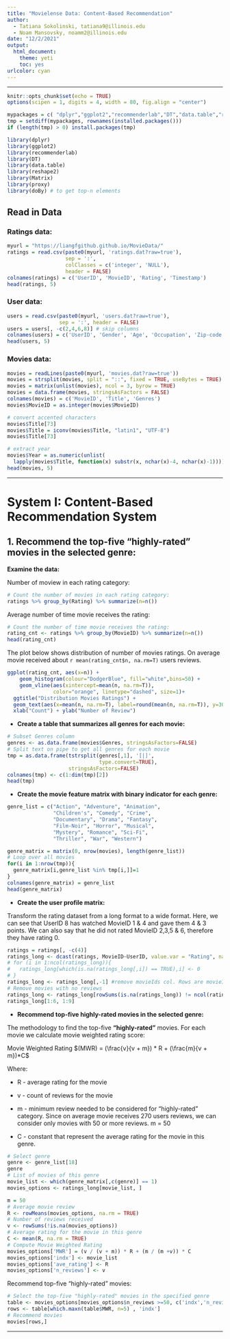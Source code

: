 ```yaml
---
title: "Movielense Data: Content-Based Recommendation"
author: 
  - Tatiana Sokolinski, tatiana9@illinois.edu
  - Noam Mansovsky, noamm2@illinois.edu
date: "12/2/2021"
output:
  html_document: 
    theme: yeti
    toc: yes
urlcolor: cyan
---
```

***
```r
knitr::opts_chunk$set(echo = TRUE)
options(scipen = 1, digits = 4, width = 80, fig.align = "center")

mypackages = c( "dplyr","ggplot2","recommenderlab","DT","data.table","reshape2","Matrix","proxy","doBy")   
tmp = setdiff(mypackages, rownames(installed.packages())) 
if (length(tmp) > 0) install.packages(tmp)

library(dplyr)
library(ggplot2)
library(recommenderlab)
library(DT)
library(data.table)
library(reshape2)
library(Matrix)
library(proxy)
library(doBy) # to get top-n elements
```


## Read in Data

### Ratings data:
```r
myurl = "https://liangfgithub.github.io/MovieData/"
ratings = read.csv(paste0(myurl, 'ratings.dat?raw=true'), 
                   sep = ':',
                   colClasses = c('integer', 'NULL'), 
                   header = FALSE)
colnames(ratings) = c('UserID', 'MovieID', 'Rating', 'Timestamp')
head(ratings, 5)
```

### User data:
```r
users = read.csv(paste0(myurl, 'users.dat?raw=true'),
                 sep = ':', header = FALSE)
users = users[, -c(2,4,6,8)] # skip columns
colnames(users) = c('UserID', 'Gender', 'Age', 'Occupation', 'Zip-code')
head(users, 5)
```

### Movies data:

```r
movies = readLines(paste0(myurl, 'movies.dat?raw=true'))
movies = strsplit(movies, split = "::", fixed = TRUE, useBytes = TRUE)
movies = matrix(unlist(movies), ncol = 3, byrow = TRUE)
movies = data.frame(movies, stringsAsFactors = FALSE)
colnames(movies) = c('MovieID', 'Title', 'Genres')
movies$MovieID = as.integer(movies$MovieID)

# convert accented characters
movies$Title[73]
movies$Title = iconv(movies$Title, "latin1", "UTF-8")
movies$Title[73]

# extract year
movies$Year = as.numeric(unlist(
  lapply(movies$Title, function(x) substr(x, nchar(x)-4, nchar(x)-1))))
head(movies, 5)
```

***
# System I: Content-Based Recommendation System

## 1. Recommend the top-five "highly-rated" movies in the selected genre:

**Examine the data:**

Number of moview in each rating category:
```r
# Count the number of movies in each rating category:
ratings %>% group_by(Rating) %>% summarize(n=n())
```

Average number of time movie receives the rating:
```r
# Count the number of time movie receives the rating:
rating_cnt <- ratings %>% group_by(MovieID) %>% summarize(n=n())
head(rating_cnt)
```
The plot below shows distribution of number of movies ratings. On average movie received about `r mean(rating_cnt$n, na.rm=T)` users reviews.
```r
ggplot(rating_cnt, aes(x=n)) +
    geom_histogram(colour="DodgerBlue", fill="white",bins=50) +
    geom_vline(aes(xintercept=mean(n, na.rm=T)),  
               color="orange", linetype="dashed", size=1)+
  ggtitle("Distribution Movies Ratings") +
  geom_text(aes(x=mean(n, na.rm=T), label=round(mean(n, na.rm=T)), y=300), colour="DimGrey", angle=90) +
  xlab("Count") + ylab("Number of Review")
```

- **Create a table that summarizes all genres for each movie:**

```r
# Subset Genres column
genres <- as.data.frame(movies$Genres, stringsAsFactors=FALSE)
# Split text on pipe to get all genres for each movie
tmp = as.data.frame(tstrsplit(genres[,1], '[|]',
                              type.convert=TRUE),
                    stringsAsFactors=FALSE)
colnames(tmp) <- c(1:dim(tmp)[2])
head(tmp)
```
- **Create the movie feature matrix with binary indicator for each genre:**

```r
genre_list = c("Action", "Adventure", "Animation", 
               "Children's", "Comedy", "Crime",
               "Documentary", "Drama", "Fantasy",
               "Film-Noir", "Horror", "Musical", 
               "Mystery", "Romance", "Sci-Fi", 
               "Thriller", "War", "Western")

genre_matrix = matrix(0, nrow(movies), length(genre_list))
# Loop over all movies
for(i in 1:nrow(tmp)){
  genre_matrix[i,genre_list %in% tmp[i,]]=1
}
colnames(genre_matrix) = genre_list
head(genre_matrix)
```

- **Create the user profile matrix:**

Transform the rating dataset from a long format to a wide format. Here, we can see that UserID 8 has watched MovieID 1 & 4 and gave them 4 & 3 points. We can also say that he did not rated MovieID 2,3,5 & 6, therefore they have rating 0.
```r
ratings = ratings[, -c(4)]
ratings_long <- dcast(ratings, MovieID~UserID, value.var = "Rating", na.rm=FALSE)
# for (i in 1:ncol(ratings_long)){
#   ratings_long[which(is.na(ratings_long[,i]) == TRUE),i] <- 0
# }
ratings_long <- ratings_long[,-1] #remove movieIds col. Rows are movieIds, cols are userIds
# Remove movies with no reviews
ratings_long <- ratings_long[rowSums(is.na(ratings_long)) != ncol(ratings_long), ]
ratings_long[1:6, 1:9]
```


- **Recommend top-five highly-rated movies in the selected genre:**

The methodology to find the top-five **"highly-rated"** movies. For each movie we calculate movie weighted rating score:

Movie Weighted Rating $(MWR) = (\frac{v}{v + m}) * R + (\frac{m}{v + m})*C$

Where:

- R - average rating for the movie

- v - count of reviews for the movie

- m - minimum review needed to be considered for "highly-rated" category. Since on average movie receives 270 users reviews, we can consider only movies with 50 or more reviews. m = 50

- C - constant that represent the average rating for the movie in this genre.


```r
# Select genre
genre <- genre_list[18]
genre
# List of movies of this genre
movie_list <- which(genre_matrix[,c(genre)] == 1)
movies_options <- ratings_long[movie_list, ]

m = 50
# Average movie review
R <- rowMeans(movies_options, na.rm = TRUE)
# Number of reviews received
v <- rowSums(!is.na(movies_options))
# Average rating for the movie in this genre
C <- mean(R, na.rm = TRUE)
# Compute Movie Weighted Rating
movies_options['MWR'] = (v / (v + m)) * R + (m / (m +v)) * C
movies_options['indx'] <- movie_list
movies_options['ave_rating'] <- R
movies_options['n_reviews'] <- v

```

Recommend top-five "highly-rated" movies:
```r
# Select the top-five "highly-rated" movies in the specified genre
table <- movies_options[movies_options$n_reviews >=50, c('indx','n_reviews','MWR')]
rows <- table[which.maxn(table$MWR, n=5) , 'indx']
# Recommend movies
movies[rows,]
```



***
